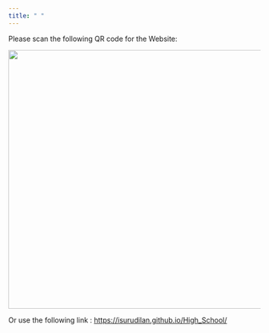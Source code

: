 ```yaml
---
title: " "
---
```


Please scan the following QR code for the Website:

![](website_link.png){width="516"}

Or use the following link : <https://isurudilan.github.io/High_School/>

